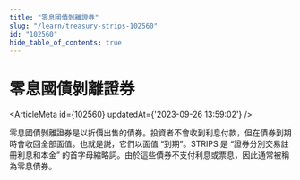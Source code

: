 ```yaml
---
title: "零息國債剝離證券"
slug: "/learn/treasury-strips-102560"
id: "102560"
hide_table_of_contents: true
---
```



# 零息國債剝離證券

<ArticleMeta id={102560} updatedAt={'2023-09-26 13:59:02'} />
<div className='border-solid border-b border-t-0 my-4 border-[var(--ifm-color-gray-300)]' />

零息國債剝離證券是以折價出售的債券。投資者不會收到利息付款，但在債券到期時會收回全部面值。也就是説，它們以面值 “到期”。STRIPS 是 “證券分別交易註冊利息和本金” 的首字母縮略詞。由於這些債券不支付利息或票息，因此通常被稱為零息債券。
